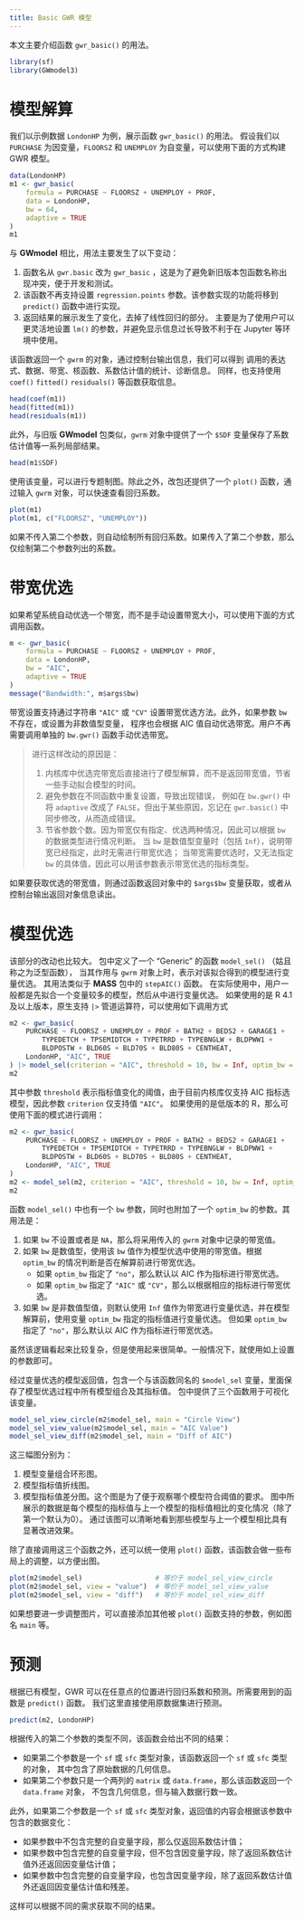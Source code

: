 ```yaml
---
title: Basic GWR 模型
---
```


本文主要介绍函数 `gwr_basic()` 的用法。

```r
library(sf)
library(GWmodel3)
```

# 模型解算

我们以示例数据 `LondonHP` 为例，展示函数 `gwr_basic()` 的用法。
假设我们以 `PURCHASE` 为因变量，`FLOORSZ` 和 `UNEMPLOY` 为自变量，可以使用下面的方式构建 GWR 模型。

```r
data(LondonHP)
m1 <- gwr_basic(
    formula = PURCHASE ~ FLOORSZ + UNEMPLOY + PROF,
    data = LondonHP,
    bw = 64,
    adaptive = TRUE
)
m1
```

与 **GWmodel** 相比，用法主要发生了以下变动：

1. 函数名从 `gwr.basic` 改为 `gwr_basic` ，这是为了避免新旧版本包函数名称出现冲突，便于开发和测试。
3. 该函数不再支持设置 `regression.points` 参数。该参数实现的功能将移到 `predict()` 函数中进行实现。
4. 返回结果的展示发生了变化，去掉了线性回归的部分。
主要是为了使用户可以更灵活地设置 `lm()` 的参数，并避免显示信息过长导致不利于在 Jupyter 等环境中使用。

该函数返回一个 `gwrm` 的对象，通过控制台输出信息，我们可以得到
调用的表达式、数据、带宽、核函数、系数估计值的统计、诊断信息。
同样，也支持使用 `coef()` `fitted()` `residuals()` 等函数获取信息。

```r
head(coef(m1))
head(fitted(m1))
head(residuals(m1))
```

此外，与旧版 **GWmodel** 包类似，`gwrm` 对象中提供了一个 `$SDF` 变量保存了系数估计值等一系列局部结果。

```r
head(m1$SDF)
```

使用该变量，可以进行专题制图。除此之外，改包还提供了一个 `plot()` 函数，通过输入 `gwrm` 对象，可以快速查看回归系数。

```r
plot(m1)
plot(m1, c("FLOORSZ", "UNEMPLOY"))
```

如果不传入第二个参数，则自动绘制所有回归系数。如果传入了第二个参数，那么仅绘制第二个参数列出的系数。

# 带宽优选

如果希望系统自动优选一个带宽，而不是手动设置带宽大小，可以使用下面的方式调用函数。

```r
m <- gwr_basic(
    formula = PURCHASE ~ FLOORSZ + UNEMPLOY + PROF,
    data = LondonHP,
    bw = "AIC",
    adaptive = TRUE
)
message("Bandwidth:", m$args$bw)
```

带宽设置支持通过字符串 `"AIC"` 或 `"CV"` 设置带宽优选方法。此外，如果参数 `bw` 不存在，或设置为非数值型变量，
程序也会根据 AIC 值自动优选带宽。用户不再需要调用单独的 `bw.gwr()` 函数手动优选带宽。

> 进行这样改动的原因是：
> 
> 1. 内核库中优选完带宽后直接进行了模型解算，而不是返回带宽值，节省一些手动拟合模型的时间。
> 2. 避免参数在不同函数中重复设置，导致出现错误，
> 例如在 `bw.gwr()` 中将 `adaptive` 改成了 `FALSE`，但出于某些原因，忘记在 `gwr.basic()` 中同步修改，从而造成错误。
> 3. 节省参数个数。因为带宽仅有指定、优选两种情况，因此可以根据 `bw` 的数据类型进行情况判断。
> 当 `bw` 是数值型变量时（包括 `Inf`），说明带宽已经指定，此时无需进行带宽优选；
> 当带宽需要优选时，又无法指定 `bw` 的具体值，因此可以用该参数表示带宽优选的指标类型。

如果要获取优选的带宽值，则通过函数返回对象中的 `$args$bw` 变量获取，或者从控制台输出返回对象信息读出。

# 模型优选

该部分的改动也比较大。
包中定义了一个 “Generic” 的函数 `model_sel()` （姑且称之为泛型函数），
当其作用与 `gwrm` 对象上时，表示对该拟合得到的模型进行变量优选。
其用法类似于 **MASS** 包中的 `stepAIC()` 函数。
在实际使用中，用户一般都是先拟合一个变量较多的模型，然后从中进行变量优选。
如果使用的是 R 4.1 及以上版本，原生支持 `|>` 管道运算符，可以使用如下调用方式

```r
m2 <- gwr_basic(
    PURCHASE ~ FLOORSZ + UNEMPLOY + PROF + BATH2 + BEDS2 + GARAGE1 +
        TYPEDETCH + TPSEMIDTCH + TYPETRRD + TYPEBNGLW + BLDPWW1 +
        BLDPOSTW + BLD60S + BLD70S + BLD80S + CENTHEAT,
    LondonHP, "AIC", TRUE
) |> model_sel(criterion = "AIC", threshold = 10, bw = Inf, optim_bw = "AIC")
m2
```

其中参数 `threshold` 表示指标值变化的阈值，由于目前内核库仅支持 AIC 指标选模型，因此参数 `criterion` 仅支持值 `"AIC"`。
如果使用的是低版本的 R，那么可使用下面的模式进行调用：

```r
m2 <- gwr_basic(
    PURCHASE ~ FLOORSZ + UNEMPLOY + PROF + BATH2 + BEDS2 + GARAGE1 +
        TYPEDETCH + TPSEMIDTCH + TYPETRRD + TYPEBNGLW + BLDPWW1 +
        BLDPOSTW + BLD60S + BLD70S + BLD80S + CENTHEAT,
    LondonHP, "AIC", TRUE
)
m2 <- model_sel(m2, criterion = "AIC", threshold = 10, bw = Inf, optim_bw = "AIC")
m2
```

函数 `model_sel()` 中也有一个 `bw` 参数，同时也附加了一个 `optim_bw` 的参数。其用法是：

1. 如果 `bw` 不设置或者是 `NA`，那么将采用传入的 `gwrm` 对象中记录的带宽值。
2. 如果 `bw` 是数值型，使用该 `bw` 值作为模型优选中使用的带宽值。根据 `optim_bw` 的情况判断是否在解算前进行带宽优选。
    - 如果 `optim_bw` 指定了 `"no"`，那么默认以 AIC 作为指标进行带宽优选。
    - 如果 `optim_bw` 指定了 `"AIC"` 或 `"CV"`，那么以根据相应的指标进行带宽优选。
3. 如果 `bw` 是非数值型值，则默认使用 `Inf` 值作为带宽进行变量优选，并在模型解算前，使用变量 `optim_bw` 指定的指标值进行变量优选。
但如果 `optim_bw` 指定了 `"no"`，那么默认以 AIC 作为指标进行带宽优选。

虽然该逻辑看起来比较复杂，但是使用起来很简单。一般情况下，就使用如上设置的参数即可。

经过变量优选的模型返回值，包含一个与该函数同名的 `$model_sel` 变量，里面保存了模型优选过程中所有模型组合及其指标值。
包中提供了三个函数用于可视化该变量。

```r
model_sel_view_circle(m2$model_sel, main = "Circle View")
model_sel_view_value(m2$model_sel, main = "AIC Value")
model_sel_view_diff(m2$model_sel, main = "Diff of AIC")
```

这三幅图分别为：

1. 模型变量组合环形图。
2. 模型指标值折线图。
3. 模型指标值差分图。这个图是为了便于观察哪个模型符合阈值的要求。
图中所展示的数据是每个模型的指标值与上一个模型的指标值相比的变化情况（除了第一个默认为0）。
通过该图可以清晰地看到那些模型与上一个模型相比具有显著改进效果。

除了直接调用这三个函数之外，还可以统一使用 `plot()` 函数，该函数会做一些布局上的调整，以方便出图。

```r
plot(m2$model_sel)                  # 等价于 model_sel_view_circle
plot(m2$model_sel, view = "value")  # 等价于 model_sel_view_value
plot(m2$model_sel, view = "diff")   # 等价于 model_sel_view_diff
```

如果想要进一步调整图片，可以直接添加其他被 `plot()` 函数支持的参数，例如图名 `main` 等。

# 预测

根据已有模型，GWR 可以在任意点的位置进行回归系数和预测。所需要用到的函数是 `predict()` 函数。
我们这里直接使用原数据集进行预测。

```r
predict(m2, LondonHP)
```

根据传入的第二个参数的类型不同，该函数会给出不同的结果：

- 如果第二个参数是一个 `sf` 或 `sfc` 类型对象，该函数返回一个 `sf` 或 `sfc` 类型的对象，
其中包含了原始数据的几何信息。
- 如果第二个参数只是一个两列的 `matrix` 或 `data.frame`，那么该函数返回一个 `data.frame` 对象，
不包含几何信息，但与输入数据行数一致。

此外，如果第二个参数是一个 `sf` 或 `sfc` 类型对象，返回值的内容会根据该参数中包含的数据变化：

- 如果参数中不包含完整的自变量字段，那么仅返回系数估计值；
- 如果参数中包含完整的自变量字段，但不包含因变量字段，除了返回系数估计值外还返回因变量估计值；
- 如果参数中包含完整的自变量字段，也包含因变量字段，除了返回系数估计值外还返回因变量估计值和残差。

这样可以根据不同的需求获取不同的结果。
